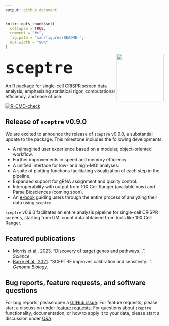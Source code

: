 ```yaml
---
output: github_document
---
```


<!-- README.md is generated from README.Rmd. Please edit that file -->

```r
knitr::opts_chunk$set(
  collapse = TRUE,
  comment = "#>",
  fig.path = "man/figures/README-",
  out.width = "90%"
)
```

::: {style="margin-top: 5px;"}
<img src="man/figures/hex.jpg" align="right" width="150"/>
:::

## [`sceptre`]{style="font-size:60px;"}

An R package for single-cell CRISPR screen data analysis, emphasizing statistical rigor, computational efficiency, and ease of use.

<!-- badges: start -->

[![R-CMD-check](https://github.com/Katsevich-Lab/sceptre/workflows/R-CMD-check/badge.svg)](https://github.com/Katsevich-Lab/sceptre/actions)

<!-- badges: end -->

## Release of `sceptre` v0.9.0

We are excited to announce the release of `sceptre` v0.9.0, a substantial update to the package. This milestone includes the following developments:

-   A reimagined user experience based on a modular, object-oriented workflow.
-   Further improvements in speed and memory efficiency.
-   A unified interface for low- and high-MOI analyses.
-   A suite of plotting functions facilitating visualization of each step in the pipeline.
-   Expanded support for gRNA assignment and quality control.
-   Interoperability with output from 10X Cell Ranger (available now) and Parse Biosciences (coming soon).
-   An [e-book](https://timothy-barry.github.io/sceptre-book/) guiding users through the entire process of analyzing their data using `sceptre`.

`sceptre` v0.9.0 facilitates an entire analysis pipeline for single-cell CRISPR screens, starting from UMI count data obtained from tools like 10X Cell Ranger.

```{=html}
<!--

## About `sceptre`

Single-cell CRISPR screens (e.g., Perturb-seq, TAP-seq) combine CRISPR and single-cell sequencing to survey the effects of genetic perturbations on individual cells. Despite their promise, single-cell CRISPR screens present considerable statistical and computational challenges. `sceptre` is an R package for single-cell CRISPR screen data analysis, emphasizing statistical rigor, computational efficiency, and ease of use.

### Key features

-   Import data from 10X CellRanger or a set of R matrices
-   Assign gRNAs to cells using one of three principled methods
-   Perform extensive quality control
-   Run gRNA-to-gene differential expression analyses
-   Verify false discovery rate control using negative control gRNAs
-   Verify adequate power using positive control gRNAs
-   Visualize each step in the pipeline by rendering an informative plot

### Compatible experimental designs

-   low multiplicity-of-infection and high multiplicity-of-infection
-   Gene-targeting and noncoding-regulatory-element-targeting
-   CRISPRko, CRISPRi, CRISPRa, CRISPR base editing, and CRISPR prime editing
-   Gene and protein expression readout

## Get started

The fastest way to get started with `sceptre` is to work through the [Get Started vignette](articles/sceptre.html) (30 minutes). Users also can read the `sceptre` [manual](https://timothy-barry.github.io/sceptre-book/).
-->
```
## Featured publications

-   [Morris et al., 2023](https://www.science.org/doi/10.1126/science.adh7699). "Discovery of target genes and pathways...". *Science*.
-   [Barry et al., 2021](https://genomebiology.biomedcentral.com/articles/10.1186/s13059-021-02545-2). "SCEPTRE improves calibration and sensitivity...". *Genome Biology*.

## Bug reports, feature requests, and software questions

For bug reports, please open a [GitHub issue](https://github.com/Katsevich-Lab/sceptre/issues). For feature requests, please start a discussion under [feature requests](https://github.com/Katsevich-Lab/sceptre/discussions/categories/feature-requests). For questions about `sceptre` functionality, documentation, or how to apply it to your data, please start a discussion under [Q&A](https://github.com/Katsevich-Lab/sceptre/discussions/categories/q-a).
